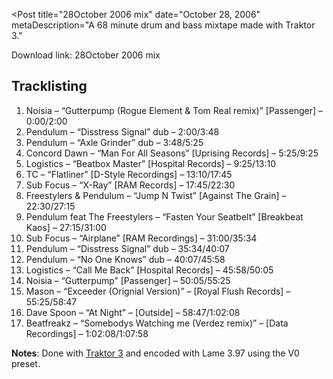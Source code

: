 
<Post
  title="28October 2006 mix"
  date="October 28, 2006"
  metaDescription="A 68 minute drum and bass mixtape made with Traktor 3."
>

Download link: 28October 2006 mix

## Tracklisting

1. Noisia – “Gutterpump (Rogue Element & Tom Real remix)” [Passenger] – 0:00/2:00
2. Pendulum – “Disstress Signal” dub – 2:00/3:48
3. Pendulum – “Axle Grinder” dub – 3:48/5:25
4. Concord Dawn – “Man For All Seasons” [Uprising Records] – 5:25/9:25
5. Logistics – “Beatbox Master” [Hospital Records] – 9:25/13:10
6. TC – “Flatliner” [D-Style Recordings] – 13:10/17:45
7. Sub Focus – “X-Ray” [RAM Records] – 17:45/22:30
8. Freestylers & Pendulum – “Jump N Twist” [Against The Grain] – 22:30/27:15
9. Pendulum feat The Freestylers – “Fasten Your Seatbelt” [Breakbeat Kaos] – 27:15/31:00
10. Sub Focus – “Airplane” [RAM Recordings] – 31:00/35:34
11. Pendulum – “Disstress Signal” dub – 35:34/40:07
12. Pendulum – “No One Knows” dub – 40:07/45:58
13. Logistics – “Call Me Back” [Hospital Records] – 45:58/50:05
14. Noisia – “Gutterpump” [Passenger] – 50:05/55:25
15. Mason – “Exceeder (Orignial Version)” – [Royal Flush Records] – 55:25/58:47
16. Dave Spoon – “At Night” – [Outside] – 58:47/1:02:08
17. Beatfreakz – “Somebodys Watching me (Verdez remix)” – [Data Recordings] – 1:02:08/1:07:58

**Notes**: Done with [Traktor 3](https://www.native-instruments.com/en/) and encoded with
Lame 3.97 using the V0 preset.

</Post>